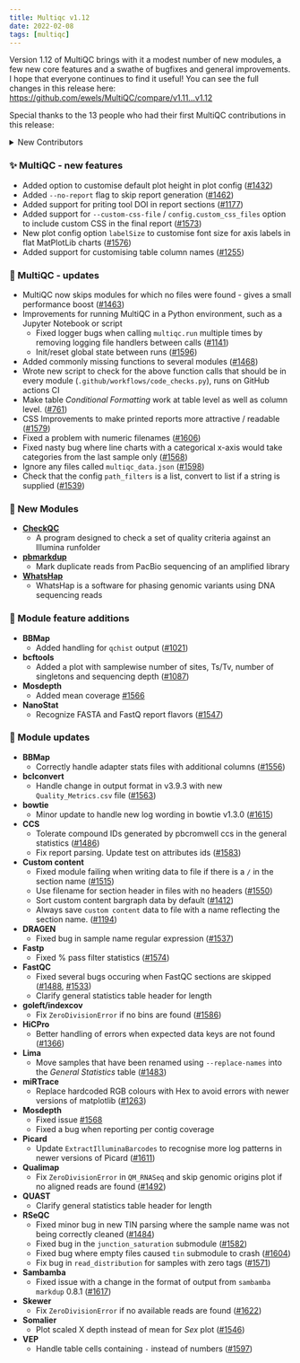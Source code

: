 ```yaml
---
title: Multiqc v1.12
date: 2022-02-08
tags: [multiqc]
---
```


Version 1.12 of MultiQC brings with it a modest number of new modules, a few new core features and a swathe of bugfixes and general improvements. I hope that everyone continues to find it useful! You can see the full changes in this release here: https://github.com/ewels/MultiQC/compare/v1.11...v1.12

Special thanks to the 13 people who had their first MultiQC contributions in this release:

<details>
<summary>New Contributors</summary>

* @HofLucien made their first contribution in https://github.com/ewels/MultiQC/pull/1486
* @jchorl made their first contribution in https://github.com/ewels/MultiQC/pull/1578
* @bjohnnyd made their first contribution in https://github.com/ewels/MultiQC/pull/1489
* @schorlton made their first contribution in https://github.com/ewels/MultiQC/pull/1567
* @MatthiasZepper made their first contribution in https://github.com/ewels/MultiQC/pull/1584
* @g-pacheco made their first contribution in https://github.com/ewels/MultiQC/pull/1587
* @paulstretenowich made their first contribution in https://github.com/ewels/MultiQC/pull/1605
* @yanick made their first contribution in https://github.com/ewels/MultiQC/pull/1595
* @MillironX made their first contribution in https://github.com/ewels/MultiQC/pull/1594
* @sguizard made their first contribution in https://github.com/ewels/MultiQC/pull/1593
* @maleasy made their first contribution in https://github.com/ewels/MultiQC/pull/1552
* @TomaszSuchan made their first contribution in https://github.com/ewels/MultiQC/pull/1271
* @massiddamt made their first contribution in https://github.com/ewels/MultiQC/pull/1021

</details>

### ✨ MultiQC - new features

- Added option to customise default plot height in plot config ([#1432](https://github.com/ewels/MultiQC/issues/1432))
- Added `--no-report` flag to skip report generation ([#1462](https://github.com/ewels/MultiQC/issues/1462))
- Added support for priting tool DOI in report sections ([#1177](https://github.com/ewels/MultiQC/issues/1177))
- Added support for `--custom-css-file` / `config.custom_css_files` option to include custom CSS in the final report ([#1573](https://github.com/ewels/MultiQC/pull/1573))
- New plot config option `labelSize` to customise font size for axis labels in flat MatPlotLib charts ([#1576](https://github.com/ewels/MultiQC/pull/1576))
- Added support for customising table column names ([#1255](https://github.com/ewels/MultiQC/issues/1255))

### 🔨  MultiQC - updates

- MultiQC now skips modules for which no files were found - gives a small performance boost ([#1463](https://github.com/ewels/MultiQC/issues/1463))
- Improvements for running MultiQC in a Python environment, such as a Jupyter Notebook or script
  - Fixed logger bugs when calling `multiqc.run` multiple times by removing logging file handlers between calls ([#1141](https://github.com/ewels/MultiQC/issues/1141))
  - Init/reset global state between runs ([#1596](https://github.com/ewels/MultiQC/pull/1596))
- Added commonly missing functions to several modules ([#1468](https://github.com/ewels/MultiQC/issues/1468))
- Wrote new script to check for the above function calls that should be in every module (`.github/workflows/code_checks.py`), runs on GitHub actions CI
- Make table _Conditional Formatting_ work at table level as well as column level. ([#761](https://github.com/ewels/MultiQC/issues/761))
- CSS Improvements to make printed reports more attractive / readable ([#1579](https://github.com/ewels/MultiQC/pull/1579))
- Fixed a problem with numeric filenames ([#1606](https://github.com/ewels/MultiQC/issues/1606))
- Fixed nasty bug where line charts with a categorical x-axis would take categories from the last sample only ([#1568](https://github.com/ewels/MultiQC/issues/1568))
- Ignore any files called `multiqc_data.json` ([#1598](https://github.com/ewels/MultiQC/issues/1598))
- Check that the config `path_filters` is a list, convert to list if a string is supplied ([#1539](https://github.com/ewels/MultiQC/issues/1539))

### 🎁  New Modules

- [**CheckQC**](https://github.com/Molmed/checkQC)
  - A program designed to check a set of quality criteria against an Illumina runfolder
- [**pbmarkdup**](https://github.com/PacificBiosciences/pbmarkdup)
  - Mark duplicate reads from PacBio sequencing of an amplified library
- [**WhatsHap**](https://whatshap.readthedocs.io)
  - WhatsHap is a software for phasing genomic variants using DNA sequencing reads

### 🌟  Module feature additions

- **BBMap**
  - Added handling for `qchist` output ([#1021](https://github.com/ewels/MultiQC/issues/1021))
- **bcftools**
  - Added a plot with samplewise number of sites, Ts/Tv, number of singletons and sequencing depth ([#1087](https://github.com/ewels/MultiQC/issues/1087))
- **Mosdepth**
  - Added mean coverage [#1566](https://github.com/ewels/MultiQC/issues/1566)
- **NanoStat**
  - Recognize FASTA and FastQ report flavors ([#1547](https://github.com/ewels/MultiQC/issues/1547))

### 🐛  Module updates

- **BBMap**
  - Correctly handle adapter stats files with additional columns ([#1556](https://github.com/ewels/MultiQC/issues/1556))
- **bclconvert**
  - Handle change in output format in v3.9.3 with new `Quality_Metrics.csv` file ([#1563](https://github.com/ewels/MultiQC/issues/1563))
- **bowtie**
  - Minor update to handle new log wording in bowtie v1.3.0 ([#1615](https://github.com/ewels/MultiQC/issues/1615))
- **CCS**
  - Tolerate compound IDs generated by pbcromwell ccs in the general statistics ([#1486](https://github.com/ewels/MultiQC/pull/1486))
  - Fix report parsing. Update test on attributes ids ([#1583](https://github.com/ewels/MultiQC/issues/1583))
- **Custom content**
  - Fixed module failing when writing data to file if there is a `/` in the section name ([#1515](https://github.com/ewels/MultiQC/issues/1515))
  - Use filename for section header in files with no headers ([#1550](https://github.com/ewels/MultiQC/issues/1550))
  - Sort custom content bargraph data by default ([#1412](https://github.com/ewels/MultiQC/issues/1412))
  - Always save `custom content` data to file with a name reflecting the section name. ([#1194](https://github.com/ewels/MultiQC/issues/1194))
- **DRAGEN**
  - Fixed bug in sample name regular expression ([#1537](https://github.com/ewels/MultiQC/pull/1537))
- **Fastp**
  - Fixed % pass filter statistics ([#1574](https://github.com/ewels/MultiQC/issues/1574))
- **FastQC**
  - Fixed several bugs occuring when FastQC sections are skipped ([#1488](https://github.com/ewels/MultiQC/issues/1488), [#1533](https://github.com/ewels/MultiQC/issues/1533))
  - Clarify general statistics table header for length
- **goleft/indexcov**
  - Fix `ZeroDivisionError` if no bins are found ([#1586](https://github.com/ewels/MultiQC/issues/1586))
- **HiCPro**
  - Better handling of errors when expected data keys are not found ([#1366](https://github.com/ewels/MultiQC/issues/1366))
- **Lima**
  - Move samples that have been renamed using `--replace-names` into the _General Statistics_ table ([#1483](https://github.com/ewels/MultiQC/pull/1483))
- **miRTrace**
  - Replace hardcoded RGB colours with Hex to avoid errors with newer versions of matplotlib ([#1263](https://github.com/ewels/MultiQC/pull/1263))
- **Mosdepth**
  - Fixed issue [#1568](https://github.com/ewels/MultiQC/issues/1568)
  - Fixed a bug when reporting per contig coverage
- **Picard**
  - Update `ExtractIlluminaBarcodes` to recognise more log patterns in newer versions of Picard ([#1611](https://github.com/ewels/MultiQC/pull/1611))
- **Qualimap**
  - Fix `ZeroDivisionError` in `QM_RNASeq` and skip genomic origins plot if no aligned reads are found ([#1492](https://github.com/ewels/MultiQC/issues/1492))
- **QUAST**
  - Clarify general statistics table header for length
- **RSeQC**
  - Fixed minor bug in new TIN parsing where the sample name was not being correctly cleaned ([#1484](https://github.com/ewels/MultiQC/issues/1484))
  - Fixed bug in the `junction_saturation` submodule ([#1582](https://github.com/ewels/MultiQC/issues/1582))
  - Fixed bug where empty files caused `tin` submodule to crash ([#1604](https://github.com/ewels/MultiQC/issues/1604))
  - Fix bug in `read_distribution` for samples with zero tags ([#1571](https://github.com/ewels/MultiQC/issues/1571))
- **Sambamba**
  - Fixed issue with a change in the format of output from `sambamba markdup` 0.8.1 ([#1617](https://github.com/ewels/MultiQC/issues/1617))
- **Skewer**
  - Fix `ZeroDivisionError` if no available reads are found ([#1622](https://github.com/ewels/MultiQC/issues/1622))
- **Somalier**
  - Plot scaled X depth instead of mean for _Sex_ plot ([#1546](https://github.com/ewels/MultiQC/issues/1546))
- **VEP**
  - Handle table cells containing `-` instead of numbers ([#1597](https://github.com/ewels/MultiQC/issues/1597))
